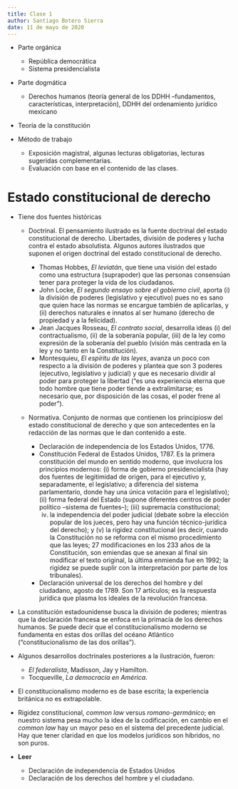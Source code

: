 ```yaml
---
title: Clase 1
author: Santiago Botero Sierra
date: 11 de mayo de 2020
---
```


+ Parte orgánica
    - República democrática
    - Sistema presidencialista
+ Parte dogmática
    - Derechos humanos (teoría general de los DDHH --fundamentos,
        características, interpretación), DDHH del ordenamiento jurídico
        mexicano

+ Teoría de la constitución

+ Método de trabajo
    - Exposición magistral, algunas lecturas obligatorias, lecturas sugeridas
        complementarias.
    - Evaluación con base en el contenido de las clases.

# Estado constitucional de derecho

+ Tiene dos fuentes históricas
    + Doctrinal. El pensamiento ilustrado es la fuente doctrinal del estado
        constitucional de derecho. Libertades, división de poderes y lucha contra
        el estado absolutista. Algunos autores ilustrados que suponen el
        origen doctrinal del estado constitucional de derecho.

        * Thomas Hobbes, *El leviatán*, que tiene una visión del estado como
            una estructura (suprapoder) que las personas consensúan tener para
            proteger la vida de los ciudadanos.
        * John Locke, *El segundo ensayo sobre el gobierno civil*, aporta (i)
            la división de poderes (legislativo y ejecutivo) pues no es sano que
            quien hace las normas se encargue también de aplicarlas, y (ii)
            derechos naturales e innatos al ser humano (derecho de propiedad y a
            la felicidad).
        * Jean Jacques Rosseau, *El contrato social*, desarrolla ideas (i) del
            contractualismo, (ii) de la soberanía popular, (iii) de la ley como
            expresión de la soberanía del pueblo (visión más centrada en la ley
            y no tanto en la Constitución).
        * Montesquieu, *El espíritu de las leyes*, avanza un poco con respecto a
            la división de poderes y plantea que son 3 poderes (ejecutivo,
            legislativo y judicial) y que es necesario dividir al poder para
            proteger la libertad ("es una experiencia eterna que todo hombre que
            tiene poder tiende a extralimitarse; es necesario que, por
            disposición de las cosas, el poder frene al poder").

    + Normativa. Conjunto de normas que contienen los principiosw del estado
        constitucional de derecho y que son antecedentes en la redacción de
        las normas que le dan contenido a este.

        - Declaración de independencia de los Estados Unidos, 1776.
        - Constitución Federal de Estados Unidos, 1787. Es la primera
            constitución del mundo en sentido moderno, que involucra los
            principios modernos: (i) forma de gobierno presidencialista (hay dos fuentes de legitimidad de origen, para el ejecutivo y,
            separadamente, el legislativo; a diferencia del sistema
            parlamentario, donde hay una única votación para el legislativo); (ii) forma federal del Estado (supone diferentes centros de poder
            político --sistema de fuentes--); (iii) supremacía constitucional;
            (iv) la independencia del poder judicial (debate sobre la
            elección popular de los jueces, pero hay una función
            técnico-jurídica del derecho); y (v) la rigidez constitucional (es
            decir, cuando la Constitución no se reforma con el mismo
            procedimiento que las leyes; 27 modificaciones en los 233 años de
            la Constitución, son emiendas que se anexan al final sin modificar
            el texto original, la última enmienda fue en 1992; la rigidez se
            puede suplir con la interpretación por parte de los tribunales).
        - Declaración universal de los derechos del hombre y del ciudadano,
            agosto de 1789. Son 17 artículos; es la respuesta jurídica que
            plasma los ideales de la revolución francesa.

+ La constitución estadounidense busca la división de poderes; mientras que la
    declaración francesa se enfoca en la primacía de los derechos humanos. Se
    puede decir que el constitucionalismo moderno se fundamenta en estas dos
    orillas del océano Atlántico ("constitucionalismo de las dos orillas").
+ Algunos desarrollos doctrinales posteriores a la ilustración, fueron:
    - *El federalista*, Madisson, Jay y Hamilton.
    - Tocqueville, *La democracia en América*.
+ El constitucionalismo moderno es de base escrita; la experiencia británica no
    es extrapolable.
+ Rigidez constitucional, *common law* versus *romano-germánico*; en nuestro
    sistema pesa mucho la idea de la codificación, en cambio en el *common law*
    hay un mayor peso en el sistema del precedente judicial. Hay que tener
    claridad en que los modelos jurídicos son híbridos, no son puros.

+ **Leer**
    - Declaración de independencia de Estados Unidos
    - Declaración de los derechos del hombre y el ciudadano.
